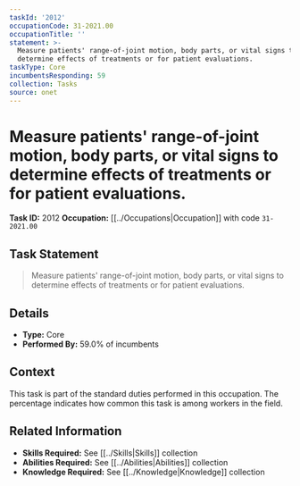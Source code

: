 ```yaml
---
taskId: '2012'
occupationCode: 31-2021.00
occupationTitle: ''
statement: >-
  Measure patients' range-of-joint motion, body parts, or vital signs to
  determine effects of treatments or for patient evaluations.
taskType: Core
incumbentsResponding: 59
collection: Tasks
source: onet
---
```

# Measure patients' range-of-joint motion, body parts, or vital signs to determine effects of treatments or for patient evaluations.

**Task ID:** 2012
**Occupation:** [[../Occupations|Occupation]] with code `31-2021.00`

## Task Statement

> Measure patients' range-of-joint motion, body parts, or vital signs to determine effects of treatments or for patient evaluations.

## Details

- **Type:** Core
- **Performed By:** 59.0% of incumbents

## Context

This task is part of the standard duties performed in this occupation. The percentage indicates how common this task is among workers in the field.

## Related Information

- **Skills Required:** See [[../Skills|Skills]] collection
- **Abilities Required:** See [[../Abilities|Abilities]] collection
- **Knowledge Required:** See [[../Knowledge|Knowledge]] collection
